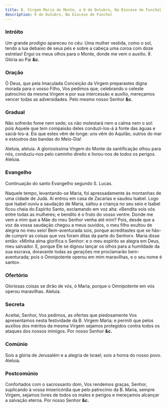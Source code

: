 ```yaml
---
title: B. Virgem Maria do Monte, a 9 de Outubro, Na Diocese de Funchal
description: 9 de Outubro, Na Diocese de Funchal
---
```


### Intróito

Um grande prodígio apareceu no céu: Uma mulher vestida, como o sol, tendo
a lua debaixo de seus pés e sobre a cabeça uma coroa com doze estrelas!
Ergui os meus olhos para o Monte, donde me vem o auxílio. ℣. Glória ao Pai **&c.**

### Oração

Ó Deus, que pela Imaculada Conceição da Virgem preparastes digna morada
para o vosso Filho, Vos pedimos que, celebrando o celeste patrocínio da
mesma Virgem e por sua intercessão e auxílio, mereçamos vencer todas as
adversidades. Pelo mesmo nosso Senhor **&c.**

### Gradual

Não sofrerão fome nem sede; os não molestará nem a calma nem o sol: pois
Aquele que tem compaixão deles conduzi-los-á à fonte das águas e
saciá-los-á. Eis que estes vêm de longe: uns vêm do Aquilão, outros do mar
e estoutros das bandas do Meio-Dia!

Aleluia, aleluia. A gloriosíssima Virgem do Monte da santificação olhou
para nós, conduziu-nos pelo caminho direito e livrou-nos de todos os
perigos. Aleluia.

### Evangelho

Continuação do santo Evangelho segundo S. Lucas.

Naquele tempo, levantando-se Maria, foi apressadamente às montanhas de uma
cidade de Judá. Aí entrou em casa de Zacarias e saudou Isabel. Logo que
Isabel ouviu a saudação de Maria, saltou a criança no seu seio e Isabel
ficou cheia do Espírito Santo, exclamando em voz alta: «Bendita sois vós
entre todas as mulheres; e bendito é o fruto do vosso ventre. Donde me vem
a mim que a Mãe do meu Senhor venha até mim? Pois, desde que a voz da
vossa saudação chegou a meus ouvidos, o meu filho exultou de alegria no
meu seio! Bem-aventurada sois, porque acreditastes que se hão-de cumprir
as coisas que vos foram ditas da parte do Senhor». Maria disse então:
«Minha alma glorifica o Senhor: e o meu espírito se alegra em Deus, meu
salvador. E, porque Ele se dignou lançar os olhos para a humildade da sua
escrava, doravante todas as gerações me proclamarão bem-aventurada; pois o
Omnipotente operou em mim maravilhas, e o seu nome é santo».

### Ofertório

Gloriosas coisas se dirão de vós, ó Maria, porque o Omnipotente em vós
operou maravilhas. Aleluia.

### Secreta

Aceitai, Senhor, Vos pedimos, as ofertas que piedosamente Vos apresentamos
nesta festividade da B. Virgem Maria; e permiti que pelos auxílios dos méritos
da mesma Virgem sejamos protegidos contra todos os ataques dos nossos
inimigos. Por nosso Senhor **&c.**

### Comúnio

Sois a glória de Jerusalém e a alegria de Israel; sois a honra do nosso
povo. Aleluia.

### Postcomúnio

Confortados com o sacrossanto dom, Vos rendemos graças, Senhor, suplicando
à vossa misericórdia que pelo patrocínio da B. Maria, sempre Virgem,
sejamos livres de todos os males e perigos e mereçamos alcançar a salvação
eterna. Por nosso Senhor **&c.**
